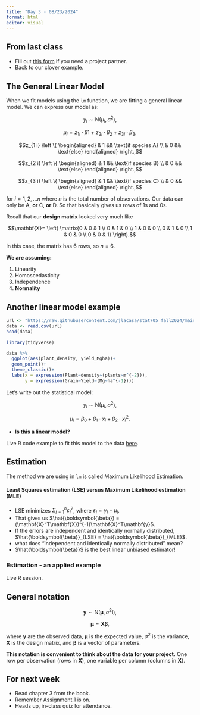 ```yaml
---
title: "Day 3 - 08/23/2024"
format: html
editor: visual
---
```


## From last class

-   Fill out [this form](https://forms.gle/Vb1Xx9eoemUzBUar9) if you need a project partner.
-   Back to our clover example.

## The General Linear Model

When we fit models using the `lm` function, we are fitting a general linear model. We can express our model as:

$$y_i \sim \text{N}(\mu_i, \sigma^2),$$

$$\mu_i = z_{1 i}\cdot \beta{1} + z_{2 i}\cdot \beta_2 + z_{3 i}\cdot \beta_3,$$

$$z_{1 i} \left \{
  \begin{aligned}
    & 1 && \text{if species A} \\
    & 0 && \text{else}
  \end{aligned} \right.,$$

$$z_{2 i} \left \{
  \begin{aligned}
    & 1 && \text{if species B} \\
    & 0 && \text{else}
  \end{aligned} \right.,$$

$$z_{3 i} \left \{
  \begin{aligned}
    & 1 && \text{if species C} \\
    & 0 && \text{else}
  \end{aligned} \right.,$$

for $i = 1, 2, ... n$ where $n$ is the total number of observations. Our data can only be A, **or** C, **or** D. So that basically gives us rows of 1s and 0s.

Recall that our **design matrix** looked very much like

$$\mathbf{X}= 
\left( 
\matrix{0 & 0 & 1 \\
0 & 1 & 0 \\
1 & 0 & 0 \\
0 & 1 & 0 \\
1 & 0 & 0 \\
0 & 0 & 1} 
\right).$$

In this case, the matrix has 6 rows, so $n=6$.

::: {.alert .alert-warning}
**We are assuming:**

1.  Linearity\
2.  Homoscedasticity
3.  Independence
4.  **Normality**
:::

## Another linear model example

```r
url <- "https://raw.githubusercontent.com/jlacasa/stat705_fall2024/main/classes/data/corn_example1.csv"
data <- read.csv(url)
head(data)
```

```r
library(tidyverse)

data %>% 
  ggplot(aes(plant_density, yield_Mgha))+
  geom_point()+
  theme_classic()+
  labs(x = expression(Plant~density~(plants~m^{-2})), 
       y = expression(Grain~Yield~(Mg~ha^{-1})))
```

Let's write out the statistical model:

$$y_i \sim \text{N}(\mu_i, \sigma^2),$$

$$\mu_i = \beta_0 + \beta_1\cdot x_i + \beta_2 \cdot x_i^2.$$

-   **Is this a linear model?**

Live R code example to fit this model to the data [here](https://github.com/jlacasa/stat705_fall2024/blob/main/classes/in_class_code/day3_inclass.Rmd).

## Estimation

The method we are using in `lm` is called Maximum Likelihood Estimation.

#### Least Squares estimation (LSE) versus Maximum Likelihood estimation (MLE)

-   LSE minimizes $\Sigma_{i=1}^n \varepsilon_i^2$, where $\varepsilon_i = y_i-\mu_i$.
-   That gives us $\hat{\boldsymbol{\beta}} = (\mathbf{X}^T\mathbf{X})^{-1}\mathbf{X}^T\mathbf{y}$.
-   If the errors are independent and identically normally distributed, $\hat{\boldsymbol{\beta}}_{LSE} = \hat{\boldsymbol{\beta}}_{MLE}$.
-   what does "independent and identically normally distributed" mean?
-   $\hat{\boldsymbol{\beta}}$ is the best linear unbiased estimator!

### Estimation - an applied example

Live R session.

## General notation

::: {.alert .alert-info}
$$\mathbf{y} \sim \text{N}(\boldsymbol{\mu}, \sigma^2\mathbf{I}),$$

$$\boldsymbol{\mu} = \mathbf{X}\boldsymbol{\beta},$$

where $\mathbf{y}$ are the observed data, $\boldsymbol{\mu}$ is the expected value, $\sigma^2$ is the variance, $\mathbf{X}$ is the design matrix, and $\boldsymbol{\beta}$ is a vector of parameters.

**This notation is convenient to think about the data for your project.** One row per observation (rows in $\mathbf{X}$), one variable per column (columns in $\mathbf{X}$).
:::

## For next week

-   Read chapter 3 from the book.
-   Remember [Assignment 1](https://jlacasa.github.io/stat705_fall2024/assignments/hw1) is on.
-   Heads up, in-class quiz for attendance.
